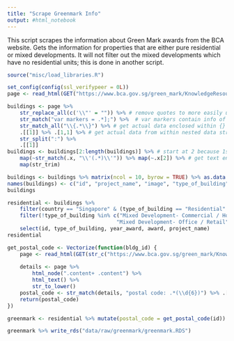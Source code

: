 ```yaml
---
title: "Scrape Greenmark Info"
output: #html_notebook
---
```


This script scrapes the information about Green Mark awards from the BCA website. Gets the information for properties that are either pure residential or mixed developments. It will not filter out the mixed developments which have no residential units; this is done in another script.

```r
source("misc/load_libraries.R")
```

```r
set_config(config(ssl_verifypeer = 0L))
page <- read_html(GET("https://www.bca.gov.sg/green_mark/KnowledgeResources/BuildingDirectory.aspx")) %>% as_list()
```

```r
buildings <- page %>% 
    str_replace_all(c('\\"' = "")) %>% # remove quotes to more easily use regex
    str_match("var markers = .*];") %>%  # var markers contain info of all properties
    str_match_all("\\{.*\\}") %>% # get actual data enclosed within {}
    .[[1]] %>% .[1,1] %>% # get actual data from within nested data structure
    str_split(":") %>% 
    .[[1]]
buildings <- buildings[2:length(buildings)] %>% # start at 2 because 1st entry is garbage
    map(~str_match(.x, "\\'(.*)\\'")) %>% map(~.x[2]) %>% # get text enclosed within quotes
    map(str_trim)
```

```r
buildings <- buildings %>% matrix(ncol = 10, byrow = TRUE) %>% as.data.frame() %>% unnest()
names(buildings) <- c("id", "project_name", "image", "type_of_building", "year_award", "award", "gfa", "lat", "lon", "country")
buildings
```

```r
residential <- buildings %>% 
    filter(country == "Singapore" & (type_of_building == "Residential" | str_detect(type_of_building, "Mixed"))) %>%
    filter(!type_of_building %in% c("Mixed Development- Commercial / Hotel", "Mixed development- Hotel / Retail",
                                   "Mixed Development- Office / Retail", "Mixed development- Office / Retail")) %>% 
    select(id, type_of_building, year_award, award, project_name)
residential
```

```r
get_postal_code <- Vectorize(function(bldg_id) {
    page <- read_html(GET(str_c("https://www.bca.gov.sg/green_mark/KnowledgeResources/BuildingDirectoryDetail.aspx?id=", bldg_id)))
    
    details <- page %>% 
        html_node(".content+ .content") %>% 
        html_text() %>% 
        str_to_lower()
    postal_code <- str_match(details, "postal code: .*(\\d{6})") %>% .[2]
    return(postal_code)
})
```

```r
greenmark <- residential %>% mutate(postal_code = get_postal_code(id))
```

```r
greenmark %>% write_rds("data/raw/greenmark/greenmark.RDS")
```

